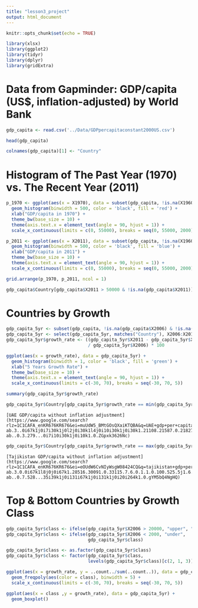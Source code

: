 ```yaml
---
title: "lesson3_project"
output: html_document
---
```


```r
knitr::opts_chunk$set(echo = TRUE)
```

```r
library(xlsx)
library(ggplot2)
library(tidyr)
library(dplyr)
library(gridExtra)
```

# Data from Gapminder: GDP/capita (US$, inflation-adjusted) by World Bank
```r
gdp_capita <- read.csv('../Data/GDPpercapitaconstant2000US.csv')
```

```r
head(gdp_capita)
```

```r
colnames(gdp_capita)[1] <- "Country"
```

# Histogram of The Past Year (1970) vs. The Recent Year (2011)
```r
p_1970 <- ggplot(aes(x = X1970), data = subset(gdp_capita, !is.na(X1960))) +
  geom_histogram(binwidth = 500, color = 'black', fill = 'red') +
  xlab("GDP/capita in 1970") +
  theme_bw(base_size = 10) +
  theme(axis.text.x = element_text(angle = 90, hjust = 1)) +
  scale_x_continuous(limits = c(0, 55000), breaks = seq(0, 55000, 2000))

p_2011 <- ggplot(aes(x = X2011), data = subset(gdp_capita, !is.na(X1960))) +
  geom_histogram(binwidth = 500, color = 'black', fill = 'blue') +
  xlab("GDP/capita in 2011") +
  theme_bw(base_size = 10) +
  theme(axis.text.x = element_text(angle = 90, hjust = 1)) +
  scale_x_continuous(limits = c(0, 55000), breaks = seq(0, 55000, 2000))

grid.arrange(p_1970, p_2011, ncol = 1)
```

```r
gdp_capita$Country[gdp_capita$X2011 > 50000 & !is.na(gdp_capita$X2011)]
```


# Countries by Growth
```r
gdp_capita_5yr <- subset(gdp_capita, !is.na(gdp_capita$X2006) & !is.na(gdp_capita$X2011))
gdp_capita_5yr <- select(gdp_capita_5yr, matches("Country"), X2006:X2011)
gdp_capita_5yr$growth_rate <- ((gdp_capita_5yr$X2011 - gdp_capita_5yr$X2006) 
                               / gdp_capita_5yr$X2006) * 100

ggplot(aes(x = growth_rate), data = gdp_capita_5yr) +
  geom_histogram(binwidth = 1, color = 'black', fill = 'green') +
  xlab("5 Years Growth Rate") +
  theme_bw(base_size = 10) +
  theme(axis.text.x = element_text(angle = 90, hjust = 1)) +
  scale_x_continuous(limits = c(-30, 70), breaks = seq(-30, 70, 5))
```

```r
summary(gdp_capita_5yr$growth_rate)
```

```r
gdp_capita_5yr$Country[gdp_capita_5yr$growth_rate == min(gdp_capita_5yr$growth_rate)]
```
```
[UAE GDP/capita without inflation adjustment](https://www.google.com/search?rlz=1C1CAFA_enKR676KR676&ei=muUdW5_BMtGOsQXaiKTQBA&q=UAE+gdp+per+capita&oq=UAE+gdp+per+capita&gs_l=psy-ab.3..0i67k1j0i7i30k1j0l2j0i30k1l4j0i10i30k1j0i30k1.21108.21587.0.21827.3.3.0.0.0.0.105.279.2j1.3.0....0...1c.1.64.psy-ab..0.3.279...0i7i10i30k1j0i10k1.0.ZGpxk3626Nc)
```

```r
gdp_capita_5yr$Country[gdp_capita_5yr$growth_rate == max(gdp_capita_5yr$growth_rate)]
```
```
[Tajikistan GDP/capita without inflation adjustment](https://www.google.com/search?rlz=1C1CAFA_enKR676KR676&ei=eOUdW6CvNIyWsgW08424CQ&q=tajikistan+gdp+per+capita&oq=tajikis&gs_l=psy-ab.3.0.0i67k1l8j0j0i67k1.28516.30091.0.33115.7.6.0.1.1.0.100.525.5j1.6.0....0...1c.1.64.psy-ab..0.7.528...35i39k1j0i131i67k1j0i131k1j0i20i264k1.0.gYM5bQ4NgHQ)
```

# Top & Bottom Countries by Growth Class
```r
gdp_capita_5yr$class <- ifelse(gdp_capita_5yr$X2006 > 20000, "upper", "middle")
gdp_capita_5yr$class <- ifelse(gdp_capita_5yr$X2006 < 2000, "under", 
                               gdp_capita_5yr$class)

gdp_capita_5yr$class <- as.factor(gdp_capita_5yr$class)
gdp_capita_5yr$class <- factor(gdp_capita_5yr$class, 
                               levels(gdp_capita_5yr$class)[c(2, 1, 3)])

ggplot(aes(x = growth_rate, y = ..count../sum(..count..)), data = gdp_capita_5yr) +
  geom_freqpoly(aes(color = class), binwidth = 5) +
  scale_x_continuous(limits = c(-30, 70), breaks = seq(-30, 70, 5))
```

```r
ggplot(aes(x = class ,y = growth_rate), data = gdp_capita_5yr) +
  geom_boxplot()
```

